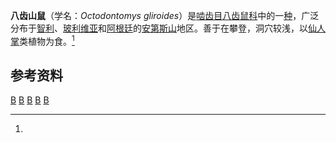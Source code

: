 {{Speciesbox
| taxon = Octodontomys gliroides
| binomial_authority =（[[保罗·热尔韦|Gervais]] & [[阿尔西德·道尔比尼|d'Orbigny]]，1844）
| image = NeoctodonSimonsiSmit.jpg
| status = LC
| status_system = iucn3.1
| status_ref = <ref name=iucn>{{IUCN2008|assessors=Lessa, E., Ojeda, R. & Bidau, C.|year=2008|id=20427|title=Spalacopus cyanus|downloaded=5 January 2009}}</ref>
}}
'''八齿山鼠'''（学名：''Octodontomys gliroides''）是[[啮齿目|啮齿目]][[八齿鼠科|八齿鼠科]]中的一[[物种|种]]，广泛分布于[[智利|智利]]、[[玻利维亚|玻利维亚]]和[[阿根廷|阿根廷]]的[[安第斯山|安第斯山]]地区。善于在攀登，洞穴较浅，以[[仙人掌|仙人掌]]类植物为食。<ref name=iucn/>

==参考资料==
{{reflist}}

{{Taxonbar}}
[[Category:1844年描述的动物|B]]
[[Category:八齿鼠科|B]]
[[Category:智利動物|B]]
[[Category:阿根廷動物|B]]
[[Category:玻利维亚動物|B]]